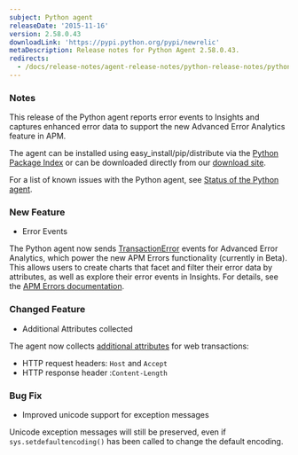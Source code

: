```yaml
---
subject: Python agent
releaseDate: '2015-11-16'
version: 2.58.0.43
downloadLink: 'https://pypi.python.org/pypi/newrelic'
metaDescription: Release notes for Python Agent 2.58.0.43.
redirects:
  - /docs/release-notes/agent-release-notes/python-release-notes/python-agent-2580x
---
```


### Notes

This release of the Python agent reports error events to Insights and captures enhanced error data to support the new Advanced Error Analytics feature in APM.

The agent can be installed using easy_install/pip/distribute via the [Python Package Index](https://pypi.python.org/pypi/newrelic) or can be downloaded directly from our [download site](http://download.newrelic.com/python_agent/release/).

For a list of known issues with the Python agent, see [Status of the Python agent](https://docs.newrelic.com/docs/python/status-of-python-agent).

### New Feature

* Error Events

The Python agent now sends [TransactionError](/docs/insights/new-relic-insights/decorating-events/error-event-default-attributes-insights) events for Advanced Error Analytics, which power the new APM Errors functionality (currently in Beta). This allows users to create charts that facet and filter their error data by attributes, as well as explore their error events in Insights. For details, see the [APM Errors documentation](/docs/apm/applications-menu/events/view-apm-errors-error-traces).

### Changed Feature

* Additional Attributes collected

The agent now collects [additional attributes](/docs/agents/python-agent/attributes/python-agent-attributes#attributes) for web transactions:

* HTTP request headers: `Host` and `Accept`
* HTTP response header :`Content-Length`

### Bug Fix

* Improved unicode support for exception messages

Unicode exception messages will still be preserved, even if `sys.setdefaultencoding()` has been called to change the default encoding.
